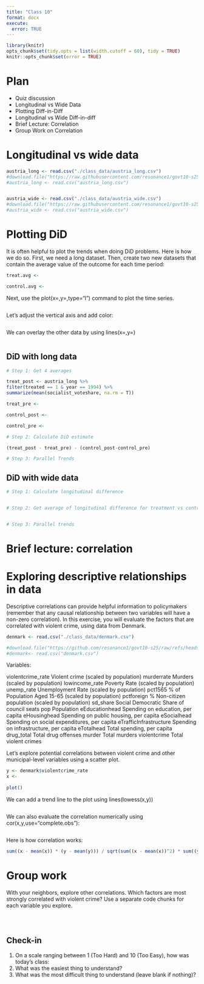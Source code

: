 ```yaml
---
title: "Class 10"
format: docx
execute:
  error: TRUE
---
```


```r
library(knitr)
opts_chunk$set(tidy.opts = list(width.cutoff = 60), tidy = TRUE)
knitr::opts_chunk$set(error = TRUE)
```

# Plan
* Quiz discussion
* Longitudinal vs Wide Data
* Plotting Diff-in-Diff
* Longitudinal vs Wide Diff-in-diff
* Brief Lecture: Correlation
* Group Work on Correlation


# Longitudinal vs wide data

```r

austria_long <- read.csv("./class_data/austria_long.csv")
#download.file("https://raw.githubusercontent.com/resonance1/govt10-s25/refs/heads/main/class_data/austria_long.csv","austria_long.csv")
#austria_long <- read.csv("austria_long.csv")


austria_wide <- read.csv("./class_data/austria_wide.csv")
#download.file("https://raw.githubusercontent.com/resonance1/govt10-s25/refs/heads/main/class_data/austria_wide.csv","austria_wide.csv")
#austria_wide <- read.csv("austria_wide.csv")


```


# Plotting DiD

It is often helpful to plot the trends when doing DiD problems. Here is how we do so. First, we need a long dataset. Then, create two new datasets that contain the average value of the outcome for each time period:

```r

treat.avg <- 

control.avg <- 

```

Next, use the plot(x=,y=,type="l") command to plot the time series.

```r


```

Let's adjust the vertical axis and add color:

```r

```

We can overlay the other data by using lines(x=,y=)

```r

```




## DiD with long data

```r

# Step 1: Get 4 averages

treat_post <- austria_long %>%
filter(treated == 1 & year == 1994) %>%
summarize(mean(socialist_voteshare, na.rm = T))

treat_pre <- 

control_post <- 

control_pre <- 

# Step 2: Calculate DiD estimate

(treat_post - treat_pre) - (control_post-control_pre)

# Step 3: Parallel Trends


```

## DiD with wide data

```r

# Step 1: Calculate longitudinal difference


# Step 2: Get average of longitudinal difference for treatment vs control


# Step 3: Parallel trends


```

# Brief lecture: correlation


# Exploring descriptive relationships in data

Descriptive correlations can provide helpful information to policymakers (remember that any causal relationship between two variables will have a non-zero correlation). In this exercise, you will evaluate the factors that are correlated with violent crime, using data from Denmark.

```r
denmark <- read.csv("./class_data/denmark.csv")

#download.file("https://github.com/resonance1/govt10-s25/raw/refs/heads/main/class_data/denmark.csv","denmark.csv")
#denmark<- read.csv("denmark.csv")

```

Variables:

violentcrime_rate          Violent crime (scaled by population)
murderrate                 Murders (scaled by population)
lowincome_rate             Poverty Rate (scaled by population)
unemp_rate                 Unemployment Rate (scaled by population)
pct1565                    % of Population Aged 15-65 (scaled by population)
pctforeign                 % Non-citizen population (scaled by population)
sd_share                   Social Democratic Share of council seats
pop                        Population
eEducationhead             Spending on education, per capita
eHousinghead               Spending on public housing, per capita
eSocialhead                Spending on social expenditures, per capita
eTrafficInfrastructure     Spending on infrastructure, per capita
eTotalhead                 Total spending, per capita
drug_total                 Total drug offenses
murder                     Total murders
violentcrime               Total violent crimes


Let's explore potential correlations between violent crime and other municipal-level variables using a scatter plot.

```r
y <- denmark$violentcrime_rate
x <- 
  
plot()
```

We can add a trend line to the plot using lines(lowess(x,y))

```r
```

We can also evaluate the correlation numerically using cor(x,y,use="complete.obs"):

```r


```

Here is how correlation works:

```r
sum((x - mean(x)) * (y - mean(y))) / sqrt(sum((x - mean(x))^2) * sum((y - mean(y))^2))

```



# Group work

With your neighbors, explore other correlations. Which factors are most strongly correlated with violent crime? Use a separate code chunks for each variable you explore. 

```r
```

```r
```

```r
```



## Check-in

1. On a scale ranging between 1 (Too Hard) and 10 (Too Easy), how was today's class: 
2. What was the easiest thing to understand?
3. What was the most difficult thing to understand (leave blank if nothing)?
